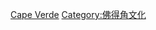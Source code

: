 {{Commons cat|Sports in Cape Verde}}

[[Category:非洲各國體育|Cape Verde]]
[[Category:佛得角文化|Category:佛得角文化]]